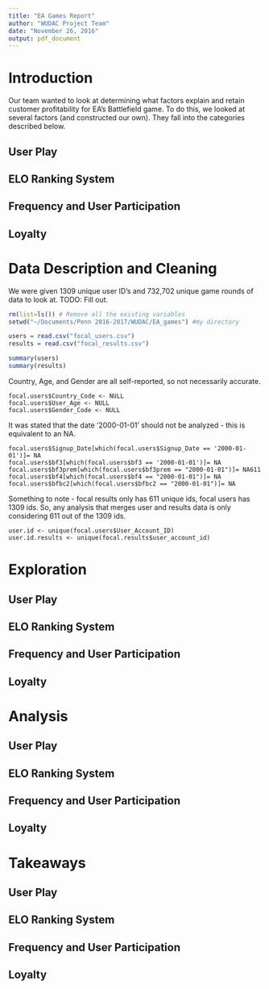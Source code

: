 ```yaml
---
title: "EA Games Report"
author: "WUDAC Project Team"
date: "November 26, 2016"
output: pdf_document
---
```


# Introduction
Our team wanted to look at determining what factors explain and retain customer profitability for EA's Battlefield game. To do this, we looked at several factors (and constructed our own). They fall into the categories described below.  

## User Play

## ELO Ranking System

## Frequency and User Participation

## Loyalty



# Data Description and Cleaning
We were given 1309 unique user ID's and 732,702 unique game rounds of data to look at. TODO: Fill out. 

```r
rm(list=ls()) # Remove all the existing variables
setwd("~/Documents/Penn 2016-2017/WUDAC/EA_games") #my directory

users = read.csv("focal_users.csv")
results = read.csv("focal_results.csv")

summary(users)
summary(results)
```

Country, Age, and Gender are all self-reported, so not necessarily accurate. 

```
focal.users$Country_Code <- NULL 
focal.users$User_Age <- NULL 
focal.users$Gender_Code <- NULL 
```

It was stated that the date '2000-01-01' should not be analyzed - this is equivalent to an NA. 

```
focal.users$Signup_Date[which(focal.users$Signup_Date == '2000-01-01')]= NA
focal.users$bf3[which(focal.users$bf3 == '2000-01-01')]= NA
focal.users$bf3prem[which(focal.users$bf3prem == "2000-01-01")]= NA611
focal.users$bf4[which(focal.users$bf4 == "2000-01-01")]= NA
focal.users$bfbc2[which(focal.users$bfbc2 == "2000-01-01")]= NA
```

Something to note - focal results only has 611 unique ids, focal users has 1309 ids. So, any analysis that merges user and results data is only considering 611 out of the 1309 ids. 

```
user.id <- unique(focal.users$User_Account_ID)
user.id.results <- unique(focal.results$user_account_id)
```
# Exploration

## User Play

## ELO Ranking System

## Frequency and User Participation

## Loyalty


# Analysis

## User Play

## ELO Ranking System

## Frequency and User Participation

## Loyalty


# Takeaways 

## User Play

## ELO Ranking System

## Frequency and User Participation

## Loyalty

